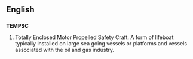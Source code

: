 ==English==

==={{acronym}}===
'''TEMPSC'''

# Totally Enclosed Motor Propelled Safety Craft.  A form of lifeboat typically installed on large sea going vessels or platforms and vessels associated with the oil and gas industry.